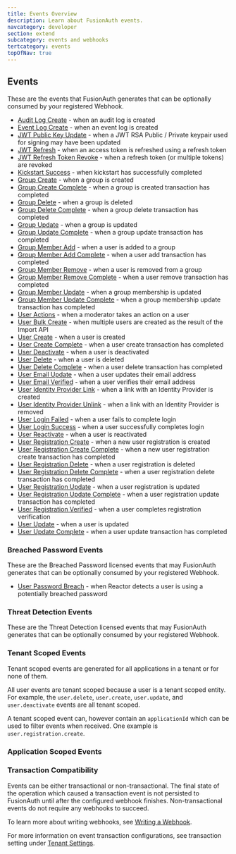 ```yaml
---
title: Events Overview
description: Learn about FusionAuth events.
navcategory: developer
section: extend
subcategory: events and webhooks
tertcategory: events
topOfNav: true
---
```



## Events

These are the events that FusionAuth generates that can be optionally consumed by your registered Webhook.

* [Audit Log Create](/docs/extend/events-and-webhooks/events/audit-log-create) - when an audit log is created
* [Event Log Create](/docs/extend/events-and-webhooks/events/event-log-create) - when an event log is created
* [JWT Public Key Update](/docs/extend/events-and-webhooks/events/jwt-public-key-update) - when a JWT RSA Public / Private keypair used for signing may have been updated
* [JWT Refresh](/docs/extend/events-and-webhooks/events/jwt-refresh) - when an access token is refreshed using a refresh token
* [JWT Refresh Token Revoke](/docs/extend/events-and-webhooks/events/jwt-refresh-token-revoke) - when a refresh token (or multiple tokens) are revoked
* [Kickstart Success](/docs/extend/events-and-webhooks/events/kickstart-success) - when kickstart has successfully completed
* [Group Create](/docs/extend/events-and-webhooks/events/group-create) - when a group is created
* [Group Create Complete](/docs/extend/events-and-webhooks/events/group-create-complete) - when a group is created transaction has completed
* [Group Delete](/docs/extend/events-and-webhooks/events/group-delete) - when a group is deleted
* [Group Delete Complete](/docs/extend/events-and-webhooks/events/group-delete-complete) - when a group delete transaction has completed
* [Group Update](/docs/extend/events-and-webhooks/events/group-update) - when a group is updated
* [Group Update Complete](/docs/extend/events-and-webhooks/events/group-update-complete) - when a group update transaction has completed
* [Group Member Add](/docs/extend/events-and-webhooks/events/group-member-add) - when a user is added to a group
* [Group Member Add Complete](/docs/extend/events-and-webhooks/events/group-member-add-complete) - when a user add transaction has completed
* [Group Member Remove](/docs/extend/events-and-webhooks/events/group-member-remove) - when a user is removed from a group
* [Group Member Remove Complete](/docs/extend/events-and-webhooks/events/group-member-remove-complete) - when a user remove transaction has completed
* [Group Member Update](/docs/extend/events-and-webhooks/events/group-member-update) - when a group membership is updated
* [Group Member Update Complete](/docs/extend/events-and-webhooks/events/group-member-update-complete) - when a group membership update transaction has completed
* [User Actions](/docs/extend/events-and-webhooks/events/user-actions) - when a moderator takes an action on a user
* [User Bulk Create](/docs/extend/events-and-webhooks/events/user-bulk-create) - when multiple users are created as the result of the Import API
* [User Create](/docs/extend/events-and-webhooks/events/user-create) - when a user is created
* [User Create Complete](/docs/extend/events-and-webhooks/events/user-create-complete) - when a user create transaction has completed
* [User Deactivate](/docs/extend/events-and-webhooks/events/user-deactivate) - when a user is deactivated
* [User Delete](/docs/extend/events-and-webhooks/events/user-delete) - when a user is deleted
* [User Delete Complete](/docs/extend/events-and-webhooks/events/user-delete-complete) - when a user delete transaction has completed
* [User Email Update](/docs/extend/events-and-webhooks/events/user-email-update) - when a user updates their email address
* [User Email Verified](/docs/extend/events-and-webhooks/events/user-email-verified) - when a user verifies their email address
* [User Identity Provider Link](/docs/extend/events-and-webhooks/events/user-identity-provider-link) - when a link with an Identity Provider is created
* [User Identity Provider Unlink](/docs/extend/events-and-webhooks/events/user-identity-provider-unlink) - when a link with an Identity Provider is removed
* [User Login Failed](/docs/extend/events-and-webhooks/events/user-login-failed) - when a user fails to complete login
* [User Login Success](/docs/extend/events-and-webhooks/events/user-login-success) - when a user successfully completes login
* [User Reactivate](/docs/extend/events-and-webhooks/events/user-reactivate) - when a user is reactivated
* [User Registration Create](/docs/extend/events-and-webhooks/events/user-registration-create) - when a new user registration is created
* [User Registration Create Complete](/docs/extend/events-and-webhooks/events/user-registration-create-complete) - when a new user registration create transaction has completed
* [User Registration Delete](/docs/extend/events-and-webhooks/events/user-registration-delete) - when a user registration is deleted
* [User Registration Delete Complete](/docs/extend/events-and-webhooks/events/user-registration-delete-complete) - when a user registration delete transaction has completed
* [User Registration Update](/docs/extend/events-and-webhooks/events/user-registration-update) - when a user registration is updated
* [User Registration Update Complete](/docs/extend/events-and-webhooks/events/user-registration-update-complete) - when a user registration update transaction has completed
* [User Registration Verified](/docs/extend/events-and-webhooks/events/user-registration-verified) - when a user completes registration verification
* [User Update](/docs/extend/events-and-webhooks/events/user-update) - when a user is updated
* [User Update Complete](/docs/extend/events-and-webhooks/events/user-update-complete) - when a user update transaction has completed

### Breached Password Events

These are the Breached Password licensed events that may FusionAuth generates that can be optionally consumed by your registered Webhook.

<PremiumPlanBlurb />

* [User Password Breach](../events/user-password-breach) - when Reactor detects a user is using a potentially breached password

### Threat Detection Events

These are the Threat Detection licensed events that may FusionAuth generates that can be optionally consumed by your registered Webhook.

<EnterprisePlanBlurb />

<ListAdvancedThreatDetectionWebhooks />

### Tenant Scoped Events

Tenant scoped events are generated for all applications in a tenant or for none of them.

All user events are tenant scoped because a user is a tenant scoped entity. For example, the `user.delete`, `user.create`, `user.update`, and `user.deactivate` events are all tenant scoped.

A tenant scoped event can, however contain an `applicationId` which can be used to filter events when received. One example is `user.registration.create`.

### Application Scoped Events

<ApplicationWebhooksWarning />

### Transaction Compatibility

Events can be either transactional or non-transactional. The final state of the operation which caused a transaction event is not persisted to FusionAuth until after the configured webhook finishes. Non-transactional events do not require any webhooks to succeed.

To learn more about writing webhooks, see [Writing a Webhook](../writing-a-webhook#calling-fusionauth-apis-in-webhooks).

For more information on event transaction configurations, see <InlineField>transaction setting</InlineField> under [Tenant Settings](/docs/extend/events-and-webhooks#tenant-settings).
